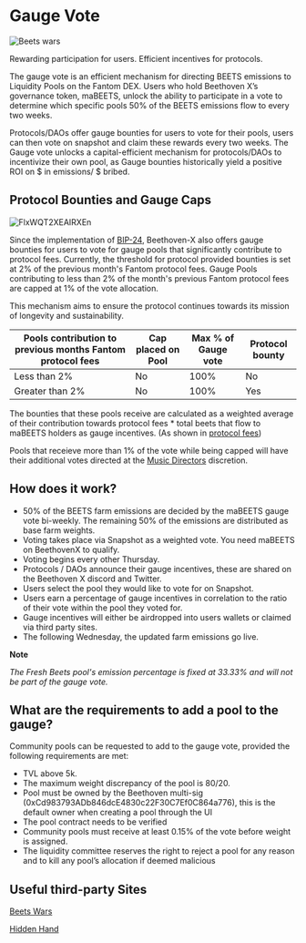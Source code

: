 # Gauge Vote

![Beets wars](https://user-images.githubusercontent.com/109503546/208073153-bded6fbf-e57a-40b1-a367-7355e8955aa1.jpeg)

Rewarding participation for users. Efficient incentives for protocols.

The gauge vote is an efficient mechanism for directing BEETS emissions to Liquidity Pools on the Fantom DEX. Users who hold Beethoven X’s governance token, maBEETS, unlock the ability to participate in a vote to determine which specific pools 50% of the BEETS emissions flow to every two weeks.

Protocols/DAOs offer gauge bounties for users to vote for their pools, users can then vote on snapshot and claim these rewards every two weeks. The Gauge vote unlocks a capital-efficient mechanism for protocols/DAOs to incentivize their own pool, as Gauge bounties historically yield a positive ROI on $ in emissions/ $ bribed.

## Protocol Bounties and Gauge Caps

![FlxWQT2XEAIRXEn](https://user-images.githubusercontent.com/109503546/216949877-bf9b25d1-68b2-4dac-821b-014377d62a67.jpeg)

Since the implementation of [BIP-24](https://snapshot.org/#/beets.eth/proposal/0xe1489639baffe5bb8117da677349a67e80197ab6d34d5efb1b49786ca76cf83a), Beethoven-X also offers gauge bounties for users to vote for gauge pools that significantly contribute to protocol fees. Currently, the threshold for protocol provided bounties is set at 2% of the previous month's Fantom protocol fees. Gauge Pools contributing to less than 2% of the month's previous Fantom protocol fees are capped at 1% of the vote allocation.

This mechanism aims to ensure the protocol continues towards its mission of longevity and sustainability.

| Pools contribution to previous months Fantom protocol fees | Cap placed on Pool | Max % of Gauge vote | Protocol bounty |
| ---------------------------------------------------------- | ------------------ | ------------------- | --------------- |
| Less than 2%                                               | No                | 100%                  | No              |
| Greater than 2%                                            | No                 | 100%                | Yes             |

The bounties that these pools receive are calculated as a weighted average of their contribution towards protocol fees \* total beets that flow to maBEETS holders as gauge incentives. (As shown in [protocol fees](https://docs-beta.beets.fi/ecosystem/protocol-fees))

Pools that receieve more than 1% of the vote while being capped will have their additional votes directed at the [Music Directors](https://docs-beta.beets.fi/dao/music-directors) discretion.

## How does it work?

-   50% of the BEETS farm emissions are decided by the maBEETS gauge vote bi-weekly. The remaining 50% of the emissions are distributed as base farm weights.
-   Voting takes place via Snapshot as a weighted vote. You need maBEETS on BeethovenX to qualify.
-   Voting begins every other Thursday.
-   Protocols / DAOs announce their gauge incentives, these are shared on the Beethoven X discord and Twitter.
-   Users select the pool they would like to vote for on Snapshot.
-   Users earn a percentage of gauge incentives in correlation to the ratio of their vote within the pool they voted for.
-   Gauge incentives will either be airdropped into users wallets or claimed via third party sites.
-   The following Wednesday, the updated farm emissions go live.

**Note**

_The Fresh Beets pool's emission percentage is fixed at 33.33% and will not be part of the gauge vote._

## What are the requirements to add a pool to the gauge?

Community pools can be requested to add to the gauge vote, provided the following requirements are met:

-   TVL above 5k.
-   The maximum weight discrepancy of the pool is 80/20.
-   Pool must be owned by the Beethoven multi-sig (0xCd983793ADb846dcE4830c22F30C7Ef0C864a776), this is the default owner when creating a pool through the UI
-   The pool contract needs to be verified
-   Community pools must receive at least 0.15% of the vote before weight is assigned.
-   The liquidity committee reserves the right to reject a pool for any reason and to kill any pool’s allocation if deemed malicious

## Useful third-party Sites

[Beets Wars](https://www.beetswars.live/)

[Hidden Hand](https://hiddenhand.finance/beethovenx)
